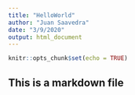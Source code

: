 ---
title: "HelloWorld"
author: "Juan Saavedra"
date: "3/9/2020"
output: html_document
---

```{r setup, include=FALSE}
knitr::opts_chunk$set(echo = TRUE)
```

## This is a markdown file








